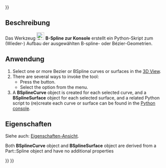 <languages/>
{{UnfinishedDocu{{#translation:}}}}

<div lang="en" dir="ltr" class="mw-content-ltr">
{{Docnav
|[[Curves_AdjacentFaces|AdjacentFaces]]
|
|[[Curves_Workbench|Curves]]
|IconL=Curves_AdjacentFaces.svg
|IconR=
|IconC=Curves_workbench_icon.svg
}}
</div>

<div lang="en" dir="ltr" class="mw-content-ltr">
{{GuiCommand
|Name=Curves BSplineToConsole
|MenuLocation=Misc. → BSpline to Console
|Workbenches=[[Curves_Workbench|Curves]]
}}
</div>

<span id="Description"></span>
==Beschreibung==

Das Werkzeug [[Image:Curves_BSplineToConsole.svg|24px]] '''B-Spline zur Konsole''' erstellt ein Python-Skript zum (Wieder-) Aufbau der ausgewählten B-spline- oder Bézier-Geometrien.

<span id="Usage"></span>
==Anwendung==

<div lang="en" dir="ltr" class="mw-content-ltr">
# Select one or more Bezier or BSpline curves or surfaces in the [[3D_view|3D View]].
# There are several ways to invoke the tool:
#* Press the {{Button|[[Image:Curves_BSplineToConsole.svg|16px]] [[Curves_BSplineToConsole|BSpline to Console]]}} button.
#* Select the {{MenuCommand|Misc. → [[Image:Curves_BSplineToConsole.svg|16px]] BSpline to Console}} option from the menu.
# A '''BSplineCurve''' object is created for each selected curve, and a '''BSplineSurface''' object for each selected surface, and a related Python script to (re)create each curve or surface can be found in the [[Python_console|Python console]].
</div>

<span id="Properties"></span>
==Eigenschaften==

Siehe auch: [[Property_View/de|Eigenschaften-Ansicht]].

<div lang="en" dir="ltr" class="mw-content-ltr">
Both '''BSplineCurve''' object and  '''BSplineSurface''' object are derived from a Part::Spline object and have no additional properties
</div>

<div lang="en" dir="ltr" class="mw-content-ltr">
{{Docnav
|[[Curves_AdjacentFaces|AdjacentFaces]]
|
|[[Curves_Workbench|Curves]]
|IconL=Curves_AdjacentFaces.svg
|IconR=
|IconC=Curves_workbench_icon.svg
}}
</div>

{{Curves Tools navi{{#translation:}}}}
{{Userdocnavi{{#translation:}}}}